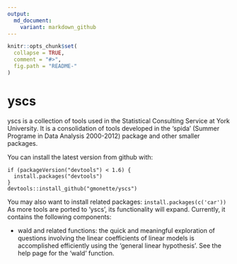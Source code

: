 ```yaml
---
output:
  md_document:
    variant: markdown_github
---
```


<!-- README.md is generated from README.Rmd. Please edit that file -->

```r
knitr::opts_chunk$set(
  collapse = TRUE,
  comment = "#>",
  fig.path = "README-"
)
```
# yscs

yscs is a collection of tools used in the Statistical Consulting Service at York University. It is a consolidation of tools developed in the 'spida' (Summer Programe in Data Analysis 2000-2012) package and other smaller packages.

You can install the latest version from github with:

    
    if (packageVersion("devtools") < 1.6) {
      install.packages("devtools")
    }
    devtools::install_github("gmonette/yscs")
    
You may also want to install related packages:   `install.packages(c('car'))`
As more tools are ported to 'yscs', its functionality will expand. Currently, it contains the following components:

* wald and related functions: the quick and meaningful
  exploration of questions involving the linear 
  coefficients of linear models is accomplished efficiently
  using the 'general linear hypothesis'. See the help page for
  the 'wald' function.




